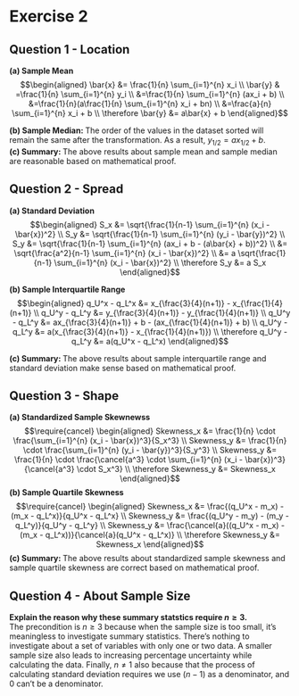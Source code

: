 # Exercise 2

## Question 1 - Location
**(a) Sample Mean**
$$\begin{aligned}
\bar{x} &= \frac{1}{n} \sum_{i=1}^{n} x_i \\
\bar{y} & =\frac{1}{n} \sum_{i=1}^{n} y_i \\
         &=\frac{1}{n} \sum_{i=1}^{n} (ax_i + b) \\
         &=\frac{1}{n}(a\frac{1}{n} \sum_{i=1}^{n} x_i + bn) \\
         &=\frac{a}{n} \sum_{i=1}^{n} x_i + b \\
\therefore \bar{y} &= a\bar{x} + b
\end{aligned}$$

**(b) Sample Median: ** The order of the values in the dataset sorted will remain the same after the transformation. As a result, $y_{1/2} = ax_{1/2} + b$. \
**(c) Summary: ** The above results about sample mean and sample median are reasonable based on mathematical proof.

## Question 2 - Spread
**(a) Standard Deviation**
$$\begin{aligned}
S_x &= \sqrt{\frac{1}{n-1} \sum_{i=1}^{n} (x_i - \bar{x})^2} \\
S_y &= \sqrt{\frac{1}{n-1} \sum_{i=1}^{n} (y_i - \bar{y})^2} \\
S_y &= \sqrt{\frac{1}{n-1} \sum_{i=1}^{n} (ax_i + b - (a\bar{x} + b))^2} \\
    &= \sqrt{\frac{a^2}{n-1} \sum_{i=1}^{n} (x_i - \bar{x})^2} \\
    &= a \sqrt{\frac{1}{n-1} \sum_{i=1}^{n} (x_i - \bar{x})^2} \\
\therefore S_y &= a S_x 
\end{aligned}$$

**(b) Sample Interquartile Range**
$$\begin{aligned} 
q_U^x - q_L^x &= x_{\frac{3}{4}(n+1)} - x_{\frac{1}{4}(n+1)} \\
q_U^y - q_L^y &= y_{\frac{3}{4}(n+1)} - y_{\frac{1}{4}(n+1)} \\
q_U^y - q_L^y &= ax_{\frac{3}{4}(n+1)} + b - (ax_{\frac{1}{4}(n+1)} + b) \\
q_U^y - q_L^y &= a(x_{\frac{3}{4}(n+1)} - x_{\frac{1}{4}(n+1)}) \\
\therefore q_U^y - q_L^y &= a(q_U^x - q_L^x)
\end{aligned}$$

**(c) Summary: ** The above results about sample interquartile range and standard deviation make sense based on mathematical proof.

## Question 3 - Shape
**(a) Standardized Sample Skewnewss**
$$\require{cancel}
\begin{aligned} 
Skewness_x &= \frac{1}{n} \cdot \frac{\sum_{i=1}^{n} (x_i - \bar{x})^3}{S_x^3} \\
Skewness_y &= \frac{1}{n} \cdot \frac{\sum_{i=1}^{n} (y_i - \bar{y})^3}{S_y^3} \\
Skewness_y &= \frac{1}{n} \cdot \frac{\cancel{a^3} \cdot \sum_{i=1}^{n} (x_i - \bar{x})^3}{\cancel{a^3} \cdot S_x^3} \\
\therefore Skewness_y &= Skewness_x
\end{aligned}$$
**(b) Sample Quartile Skewness**
$$\require{cancel}
\begin{aligned}
Skewness_x &= \frac{(q_U^x - m_x) - (m_x - q_L^x)}{q_U^x - q_L^x} \\
Skewness_y &= \frac{(q_U^y - m_y) - (m_y - q_L^y)}{q_U^y - q_L^y} \\
Skewness_y &= \frac{\cancel{a}((q_U^x - m_x) - (m_x - q_L^x))}{\cancel{a}(q_U^x - q_L^x)} \\
\therefore Skewness_y &= Skewness_x
\end{aligned}$$
**(c) Summary: ** The above results about standardized sample skewness and sample quartile skewness are correct based on mathematical proof.


## Question 4 - About Sample Size
**Explain the reason why these summary statstics require $n \geq 3$.** \
The precondition is $n \geq 3$ because when the sample size is too small, it’s meaningless to investigate summary statistics. There's nothing to investigate about a set of variables with only one or two data. A smaller sample size also leads to increasing percentage uncertainty while calculating the data. Finally, $n \neq 1$ also because that the process of calculating standard deviation requires we use $(n-1)$ as a denominator, and 0 can’t be a denominator.